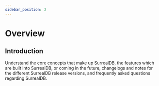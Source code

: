 ```yaml
---
sidebar_position: 2
---
```


# Overview

## Introduction
Understand the core concepts that make up SurrealDB, the features which are built into SurrealDB, or coming in the future, changelogs and notes for the different SurrealDB release versions, and frequently asked questions regarding SurrealDB.
